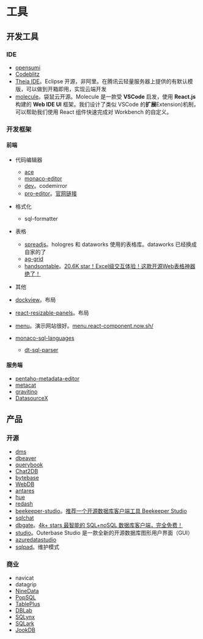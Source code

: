 # 工具

## 开发工具

### IDE

* [opensumi](https://opensumi.com/zh)
* [Codeblitz](https://codeblitz.opensumi.com/zh)
* [Theia IDE](https://theia-ide.org/)。Eclipse 开源，非阿里。在腾讯云轻量服务器上提供的有默认模版，可以做到开箱即用，实现云端开发
* [molecule](https://github.com/DTStack/molecule)。袋鼠云开源。Molecule 是一款受 **VSCode** 启发，使用 **React.js** 构建的 **Web IDE UI** 框架。我们设计了类似 VSCode 的**扩展**Extension)机制，可以帮助我们使用 React 组件快速完成对 Workbench 的自定义。

### 开发框架

#### 前端

* 代码编辑器
  * [ace](https://github.com/ajaxorg/ace)
  * [monaco-editor](https://github.com/microsoft/monaco-editor)
  * [dev](https://github.com/codemirror/dev)。codemirror
  * [pro-editor](https://github.com/ant-design/pro-editor)。[官网链接](https://pro-editor.antdigital.dev/zh-CN)

* 格式化
  * sql-formatter

* 表格
  * [spreadjs](https://www.grapecity.com.cn/developer/spreadjs)。hologres 和 dataworks 使用的表格库。dataworks 已经换成自家的了
  * [ag-grid](https://github.com/ag-grid/ag-grid)
  * [handsontable](https://github.com/handsontable/handsontable)。[20.6K star！Excel级交互体验！这款开源Web表格神器绝了！](https://mp.weixin.qq.com/s?__biz=Mzk0MjcxOTM2Nw==&mid=2247490372&idx=1&sn=65458cfe9eeff1871a50b97ac1c3fd43&chksm=c2c4d5804b94aea86f4575f3a34f8e98a6842136a3ba4fabb604fc21da92c7f1ec480ef4671e&mpshare=1&scene=1&srcid=0408t4dQPVOofT9mnYYm4PjG&sharer_shareinfo=271a0da6260c7008e68f048df7eae677&sharer_shareinfo_first=c26368e8e527055f8b6ba1f086a7bbf2&version=4.1.10.99312&platform=mac#rd)

* 其他
* [dockview](https://github.com/mathuo/dockview)。布局
* [react-resizable-panels](https://github.com/bvaughn/react-resizable-panels)。布局
* [menu](https://github.com/react-component/menu)。演示网站很好。[menu.react-component.now.sh/](https://menu.react-component.now.sh/)
* [monaco-sql-languages](https://github.com/DTStack/monaco-sql-languages)
  * [dt-sql-parser](https://github.com/DTStack/dt-sql-parser)

#### 服务端

* [pentaho-metadata-editor](https://github.com/pentaho/pentaho-metadata-editor)
* [metacat](https://github.com/Netflix/metacat)
* [gravitino](https://github.com/apache/gravitino)
* [DatasourceX](https://github.com/DTStack/DatasourceX)

## 产品

### 开源

* [dms](https://github.com/basedt/dms)
* [dbeaver](https://github.com/dbeaver/dbeaver)
* [querybook](https://github.com/pinterest/querybook)
* [Chat2DB](https://github.com/chat2db/Chat2DB)
* [bytebase](https://github.com/bytebase/bytebase)
* [WebDB](https://github.com/WebDB-App/app)
* [antares](https://github.com/antares-sql/antares)
* [hue](https://github.com/cloudera/hue)
* [redash](https://github.com/getredash/redash)
* [beekeeper-studio](https://github.com/beekeeper-studio/beekeeper-studio)。[推荐一个开源数据库客户端工具 Beekeeper Studio](https://mp.weixin.qq.com/s?__biz=MzAxNTMzNDQxNQ==&mid=2247484272&idx=1&sn=4126f2dbcada1913277153a194f820e9&chksm=9b84ee10acf367063e6ee89b953522da4916953b30705201e8de1435123bddc540534cd6b2e9&mpshare=1&scene=1&srcid=0306xMvoxhjwG4mhXFFVCZsV&sharer_shareinfo=2ce66f906c6177d0737b5a6c58238a40&sharer_shareinfo_first=a5ec4b383159220b1ff2895ec493743f&version=4.1.10.99312&platform=mac#rd)
* [sqlchat](https://github.com/sqlchat/sqlchat)
* [dbgate](https://github.com/dbgate/dbgate)。[4k+ stars 最智能的 SQL+noSQL 数据库客户端，完全免费！](https://mp.weixin.qq.com/s?__biz=Mzg3ODUzMjI5Ng==&mid=2247497967&idx=1&sn=5fe342a437c65d893d4f5ff7e186d4e5&chksm=cf10fb48f867725ecd92e5d60a498bd29ac84797c093fe1cc021015c5ef2dd385845d9e0a8fb&mpshare=1&scene=1&srcid=0303163GaVcKXp5gn7b9KoRR&sharer_shareinfo=799dda35c6473f086b8ff577ba0317fa&sharer_shareinfo_first=ef006479280b02193a93a40c6d336bcc&version=4.1.10.99312&platform=mac#rd)
* [studio](https://github.com/outerbase/studio)。Outerbase Studio 是一款全新的开源数据库图形用户界面（GUI）
* [azuredatastudio](https://github.com/microsoft/azuredatastudio)
* [sqlpad](https://github.com/sqlpad/sqlpad)。维护模式

### 商业

* navicat
* datagrip
* [NineData](https://www.ninedata.cloud/docker)
* [PopSQL](https://popsql.com/)
* [TablePlus](https://tableplus.com/)
* [DBLab](https://dblab.ai/)
* [SQLynx](https://www.maicongs.com/zh-cn/document/online-sqlynx-document/)
* [SQLark](https://www.sqlark.com/)
* [JookDB](https://jookdb.com/)
